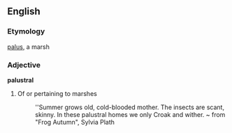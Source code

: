 ==English==
===Etymology===
{{L.}} [[palus]], a marsh
===Adjective===
'''palustral'''
#Of or pertaining to marshes
#:''Summer grows old, cold-blooded mother. The insects are scant, skinny. In these palustral homes we only Croak and wither. ~ from "Frog Autumn", Sylvia Plath